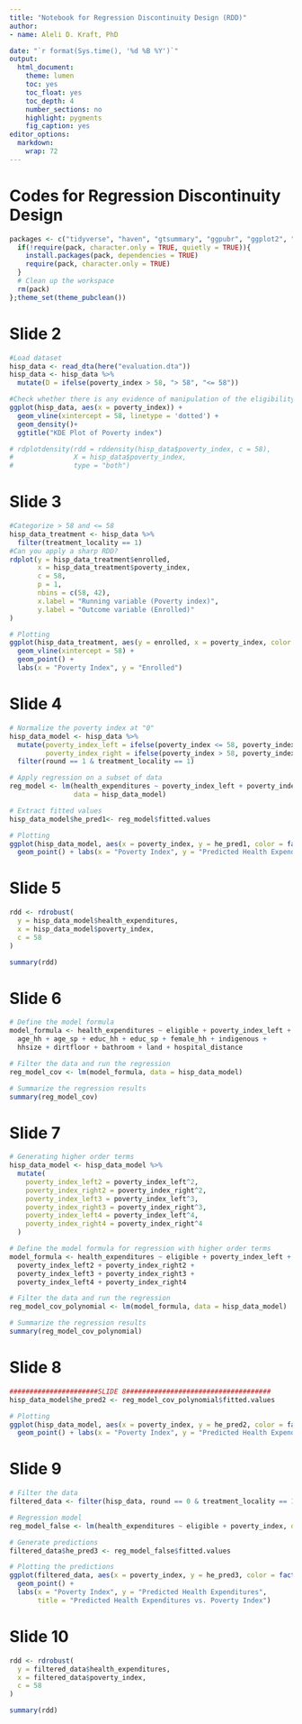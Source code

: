 ```yaml
---
title: "Notebook for Regression Discontinuity Design (RDD)"
author:
- name: Aleli D. Kraft, PhD

date: "`r format(Sys.time(), '%d %B %Y')`"
output:
  html_document:
    theme: lumen
    toc: yes
    toc_float: yes
    toc_depth: 4
    number_sections: no
    highlight: pygments
    fig_caption: yes
editor_options:
  markdown:
    wrap: 72
---
```


# Codes for Regression Discontinuity Design

```r
packages <- c("tidyverse", "haven", "gtsummary", "ggpubr", "ggplot2", "rdrobust", "rddensity", "here");for(pack in packages){
  if(!require(pack, character.only = TRUE, quietly = TRUE)){
    install.packages(pack, dependencies = TRUE)
    require(pack, character.only = TRUE)
  }
  # Clean up the workspace
  rm(pack)
};theme_set(theme_pubclean())

```

# Slide 2

```r
#Load dataset
hisp_data <- read_dta(here("evaluation.dta"))
hisp_data <- hisp_data %>%
  mutate(D = ifelse(poverty_index > 58, "> 58", "<= 58"))

#Check whether there is any evidence of manipulation of the eligibility index 
ggplot(hisp_data, aes(x = poverty_index)) + 
  geom_vline(xintercept = 58, linetype = 'dotted') +
  geom_density()+
  ggtitle("KDE Plot of Poverty index")

# rdplotdensity(rdd = rddensity(hisp_data$poverty_index, c = 58), 
#               X = hisp_data$poverty_index, 
#               type = "both")
```

# Slide 3

```r
#Categorize > 58 and <= 58
hisp_data_treatment <- hisp_data %>%
  filter(treatment_locality == 1) 
#Can you apply a sharp RDD? 
rdplot(y = hisp_data_treatment$enrolled,
       x = hisp_data_treatment$poverty_index,
       c = 58,
       p = 1,
       nbins = c(58, 42),
       x.label = "Running variable (Poverty index)",
       y.label = "Outcome variable (Enrolled)"
)

# Plotting
ggplot(hisp_data_treatment, aes(y = enrolled, x = poverty_index, color = factor(D))) +
  geom_vline(xintercept = 58) +
  geom_point() +
  labs(x = "Poverty Index", y = "Enrolled")


```

# Slide 4

```r
# Normalize the poverty index at "0"
hisp_data_model <- hisp_data %>%
  mutate(poverty_index_left = ifelse(poverty_index <= 58, poverty_index - 58, 0),
         poverty_index_right = ifelse(poverty_index > 58, poverty_index - 58, 0)) %>%
  filter(round == 1 & treatment_locality == 1)

# Apply regression on a subset of data
reg_model <- lm(health_expenditures ~ poverty_index_left + poverty_index_right + eligible,
                data = hisp_data_model)

# Extract fitted values
hisp_data_model$he_pred1<- reg_model$fitted.values

# Plotting
ggplot(hisp_data_model, aes(x = poverty_index, y = he_pred1, color = factor(D))) +
  geom_point() + labs(x = "Poverty Index", y = "Predicted Health Expenditures")
```

# Slide 5

```r
rdd <- rdrobust(
  y = hisp_data_model$health_expenditures,
  x = hisp_data_model$poverty_index,
  c = 58
)

summary(rdd)
```

# Slide 6

```r
# Define the model formula
model_formula <- health_expenditures ~ eligible + poverty_index_left + poverty_index_right +
  age_hh + age_sp + educ_hh + educ_sp + female_hh + indigenous +
  hhsize + dirtfloor + bathroom + land + hospital_distance

# Filter the data and run the regression
reg_model_cov <- lm(model_formula, data = hisp_data_model)

# Summarize the regression results
summary(reg_model_cov)

```

# Slide 7

```r
# Generating higher order terms
hisp_data_model <- hisp_data_model %>%
  mutate(
    poverty_index_left2 = poverty_index_left^2,
    poverty_index_right2 = poverty_index_right^2,
    poverty_index_left3 = poverty_index_left^3,
    poverty_index_right3 = poverty_index_right^3,
    poverty_index_left4 = poverty_index_left^4,
    poverty_index_right4 = poverty_index_right^4
  )

# Define the model formula for regression with higher order terms
model_formula <- health_expenditures ~ eligible + poverty_index_left + poverty_index_right +
  poverty_index_left2 + poverty_index_right2 +
  poverty_index_left3 + poverty_index_right3 +
  poverty_index_left4 + poverty_index_right4

# Filter the data and run the regression
reg_model_cov_polynomial <- lm(model_formula, data = hisp_data_model)

# Summarize the regression results
summary(reg_model_cov_polynomial)

```

# Slide 8

```r
######################SLIDE 8####################################
hisp_data_model$he_pred2 <- reg_model_cov_polynomial$fitted.values

# Plotting
ggplot(hisp_data_model, aes(x = poverty_index, y = he_pred2, color = factor(D))) +
  geom_point() + labs(x = "Poverty Index", y = "Predicted Health Expenditures")

```

# Slide 9

```r
# Filter the data
filtered_data <- filter(hisp_data, round == 0 & treatment_locality == 1)

# Regression model
reg_model_false <- lm(health_expenditures ~ eligible + poverty_index, data = filtered_data)

# Generate predictions
filtered_data$he_pred3 <- reg_model_false$fitted.values

# Plotting the predictions
ggplot(filtered_data, aes(x = poverty_index, y = he_pred3, color = factor(D))) +
  geom_point() +
  labs(x = "Poverty Index", y = "Predicted Health Expenditures",
       title = "Predicted Health Expenditures vs. Poverty Index")

```

# Slide 10

```r
rdd <- rdrobust(
  y = filtered_data$health_expenditures,
  x = filtered_data$poverty_index,
  c = 58
)

summary(rdd)

```
